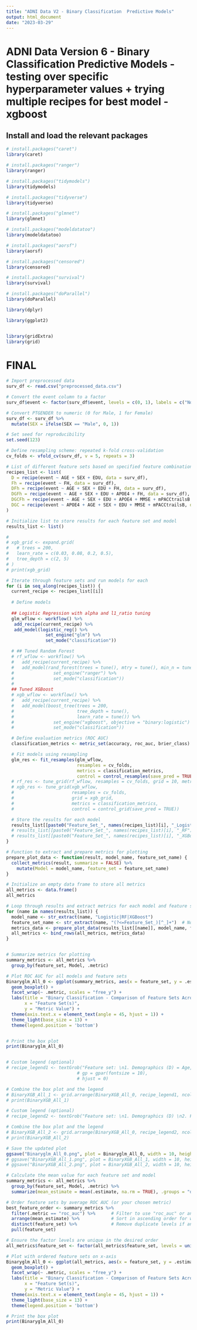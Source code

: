 ```yaml
---
title: "ADNI Data V2 - Binary Classification  Predictive Models"
output: html_document
date: "2023-03-29"
---
```


# ADNI Data Version 6 - Binary Classification Predictive Models - testing over specific hyperparameter values + trying multiple recipes for best model - xgboost

## Install and load the relevant packages

```r

# install.packages("caret")
library(caret)

# install.packages("ranger")
library(ranger)

# install.packages("tidymodels")
library(tidymodels)

# install.packages("tidyverse")
library(tidyverse)

# install.packages("glmnet")
library(glmnet)

# install.packages("modeldatatoo")
library(modeldatatoo)

# install.packages("aorsf")
library(aorsf)

# install.packages("censored")
library(censored)

# install.packages("survival")
library(survival)

# install.packages("doParallel")
library(doParallel)

library(dplyr)

library(ggplot2)


library(gridExtra)
library(grid)

```

# FINAL

```r

# Import preprocessed data
surv_df <- read.csv("preprocessed_data.csv")

# Convert the event column to a factor
surv_df$event <- factor(surv_df$event, levels = c(0, 1), labels = c("No AD", "AD"))

# Convert PTGENDER to numeric (0 for Male, 1 for Female)
surv_df <- surv_df %>%
  mutate(SEX = ifelse(SEX == "Male", 0, 1))

# Set seed for reproducibility
set.seed(123)

# Define resampling scheme: repeated k-fold cross-validation
cv_folds <- vfold_cv(surv_df, v = 5, repeats = 3)

# List of different feature sets based on specified feature combinations
recipes_list <- list(
  D = recipe(event ~ AGE + SEX + EDU, data = surv_df),
  Fh = recipe(event ~ FH, data = surv_df),
  DFh = recipe(event ~ AGE + SEX + EDU + FH, data = surv_df),
  DGFh = recipe(event ~ AGE + SEX + EDU + APOE4 + FH, data = surv_df),
  DGCFh = recipe(event ~ AGE + SEX + EDU + APOE4 + MMSE + mPACCtrailsB + FH, data = surv_df),
  DGC = recipe(event ~ APOE4 + AGE + SEX + EDU + MMSE + mPACCtrailsB, data = surv_df)
)

# Initialize list to store results for each feature set and model
results_list <- list()

# 
# xgb_grid <- expand.grid(
#   # trees = 200,
#   learn_rate = c(0.03, 0.08, 0.2, 0.5),
#   tree_depth = c(2, 5)
# )
# print(xgb_grid)

```

```r
# Iterate through feature sets and run models for each
for (i in seq_along(recipes_list)) {
  current_recipe <- recipes_list[[i]]
  
  # Define models
  
  ## Logistic Regression with alpha and l1_ratio tuning
  glm_wflow <- workflow() %>% 
   add_recipe(current_recipe) %>% 
   add_model(logistic_reg() %>% 
               set_engine("glm") %>% 
               set_mode("classification"))

  # ## Tuned Random Forest
  # rf_wflow <- workflow() %>% 
  #   add_recipe(current_recipe) %>%
  #   add_model(rand_forest(trees = tune(), mtry = tune(), min_n = tune()) %>% 
  #               set_engine("ranger") %>% 
  #               set_mode("classification"))
  # 
  ## Tuned XGBoost
  # xgb_wflow <- workflow() %>%
  #   add_recipe(current_recipe) %>%
  #   add_model(boost_tree(trees = 200, 
  #                        tree_depth = tune(), 
  #                        learn_rate = tune()) %>%
  #               set_engine("xgboost", objective = "binary:logistic") %>%
  #               set_mode("classification"))

  # Define evaluation metrics (ROC AUC)
  classification_metrics <- metric_set(accuracy, roc_auc, brier_class)

  # Fit models using resampling
  glm_res <- fit_resamples(glm_wflow, 
                           resamples = cv_folds, 
                           metrics = classification_metrics, 
                           control = control_resamples(save_pred = TRUE))
  # rf_res <- tune_grid(rf_wflow, resamples = cv_folds, grid = 10, metrics = classification_metrics, control = control_grid(save_pred = TRUE))
  # xgb_res <- tune_grid(xgb_wflow, 
  #                      resamples = cv_folds, 
  #                      grid = xgb_grid, 
  #                      metrics = classification_metrics, 
  #                      control = control_grid(save_pred = TRUE))

  # Store the results for each model
  results_list[[paste0("Feature_Set_", names(recipes_list)[i], "_Logistic")]] <- glm_res
  # results_list[[paste0("Feature_Set_", names(recipes_list)[i], "_RF")]] <- rf_res
  # results_list[[paste0("Feature_Set_", names(recipes_list)[i], "_XGBoost")]] <- xgb_res
}

```

```r
# Function to extract and prepare metrics for plotting
prepare_plot_data <- function(result, model_name, feature_set_name) {
  collect_metrics(result, summarize = FALSE) %>%
    mutate(Model = model_name, feature_set = feature_set_name)
}

# Initialize an empty data frame to store all metrics
all_metrics <- data.frame()
all_metrics

# Loop through results and extract metrics for each model and feature set
for (name in names(results_list)) {
  model_name <- str_extract(name, "Logistic|RF|XGBoost")
  feature_set_name <- str_extract(name, "(?<=Feature_Set_)[^_]+")  # Now use the name directly as 'Feature_Set_D', 'Feature_Set_DF', etc.
  metrics_data <- prepare_plot_data(results_list[[name]], model_name, feature_set_name)
  all_metrics <- bind_rows(all_metrics, metrics_data)
}


# Summarize metrics for plotting
summary_metrics <- all_metrics %>%
  group_by(feature_set, Model, .metric)

# Plot ROC AUC for all models and feature sets
Binaryglm_All_0 <- ggplot(summary_metrics, aes(x = feature_set, y = .estimate, fill = Model)) +
  geom_boxplot() +
  facet_wrap(~ .metric, scales = "free_y") +
  labs(title = "Binary Classification - Comparison of Feature Sets Across Best Model", 
       x = "Feature Set(s)", 
       y = "Metric Value") +
  theme(axis.text.x = element_text(angle = 45, hjust = 1)) + 
  theme_light(base_size = 13) + 
  theme(legend.position = 'bottom')


# Print the box plot
print(Binaryglm_All_0)


# Custom legend (optional)
# recipe_legend1 <- textGrob("Feature set: \n1. Demographics (D) = Age, Gender, Education \n2. Family History (Fh) = Mother or Father had Alzheimer's \n3. Genetics (G) = APOE4 \n4. Cognitive Tests (C) = MMSE, mPACCtrailsB \n", 
                           # gp = gpar(fontsize = 10), 
                           # hjust = 0)

# Combine the box plot and the legend
# BinaryXGB_All_1 <- grid.arrange(BinaryXGB_All_0, recipe_legend1, ncol = 1, heights = c(3, 1))
# print(BinaryXGB_All_1)

# Custom legend (optional)
# recipe_legend2 <- textGrob("Feature set: \n1. Demographics (D) \n2. Family History (Fh) \n3. Demographics + Family History (DFh) \n4. Demographics + Genetics + Family History (DGFh) \n5. Demographics + Genetics + Cognition + Family History (DGCFh) \n6. Demographics + Genetics + Cognition (DGC) \n", gp = gpar(fontsize = 10), hjust = 0)

# Combine the box plot and the legend
# BinaryXGB_All_2 <- grid.arrange(BinaryXGB_All_0, recipe_legend2, ncol = 1, heights = c(3, 1))
# print(BinaryXGB_All_2)

# Save the updated plot
ggsave("Binaryglm_All_0.png", plot = Binaryglm_All_0, width = 10, height = 10)
# ggsave("BinaryXGB_All_1.png", plot = BinaryXGB_All_1, width = 10, height = 10)
# ggsave("BinaryXGB_All_2.png", plot = BinaryXGB_All_2, width = 10, height = 10)

```

```r

# Calculate the mean value for each feature set and model
summary_metrics <- all_metrics %>%
  group_by(feature_set, Model, .metric) %>%
  summarize(mean_estimate = mean(.estimate, na.rm = TRUE), .groups = "drop")

# Order feature sets by average ROC AUC (or your chosen metric)
best_feature_order <- summary_metrics %>%
  filter(.metric == "roc_auc") %>%      # Filter to use "roc_auc" or another metric for ordering
  arrange(mean_estimate) %>%            # Sort in ascending order for worst to best
  distinct(feature_set) %>%             # Remove duplicate levels if any
  pull(feature_set)

# Ensure the factor levels are unique in the desired order
all_metrics$feature_set <- factor(all_metrics$feature_set, levels = unique(best_feature_order))

# Plot with ordered feature sets on x-axis
Binaryglm_All_0 <- ggplot(all_metrics, aes(x = feature_set, y = .estimate, fill = Model)) +
  geom_boxplot() +
  facet_wrap(~ .metric, scales = "free_y") +
  labs(title = "Binary Classification - Comparison of Feature Sets Across Best Model", 
       x = "Feature Set(s)", 
       y = "Metric Value") +
  theme(axis.text.x = element_text(angle = 45, hjust = 1)) + 
  theme_light(base_size = 13) + 
  theme(legend.position = 'bottom')

# Print the box plot
print(Binaryglm_All_0)


```
